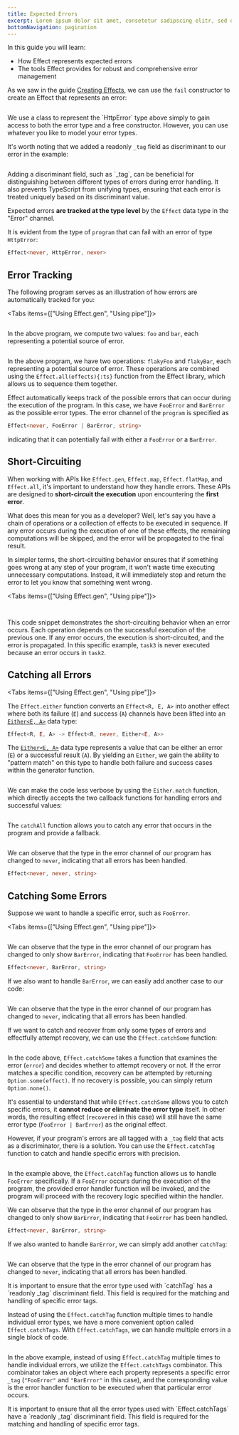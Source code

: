 ```yaml
---
title: Expected Errors
excerpt: Lorem ipsum dolor sit amet, consetetur sadipscing elitr, sed diam nonumy eirmod tempor invidunt ut labore.
bottomNavigation: pagination
---
```


In this guide you will learn:

- How Effect represents expected errors
- The tools Effect provides for robust and comprehensive error management

As we saw in the guide [Creating Effects](../essentials/creating-effects), we can use the `fail` constructor to create an Effect
that represents an error:

```ts file=<rootDir>/src/guide/error-management/expected-errors/fail.ts

```

<Info>
  We use a class to represent the `HttpError` type above simply to gain access to both the error type and a free constructor. However, you can use whatever
  you like to model your error types.
</Info>

It's worth noting that we added a readonly `_tag` field as discriminant to our error in the example:

```ts /readonly _tag/ file=<rootDir>/src/guide/error-management/expected-errors/fail.ts#L3-L5

```

<Idea>
  Adding a discriminant field, such as `_tag`, can be beneficial for distinguishing between different types of errors during error handling. It also
  prevents TypeScript from unifying types, ensuring that each error is treated uniquely based on its discriminant value.
</Idea>

Expected errors **are tracked at the type level** by the `Effect` data type in the "Error" channel.

It is evident from the type of `program` that can fail with an error of type `HttpError`:

```ts /HttpError/
Effect<never, HttpError, never>
```

## Error Tracking

The following program serves as an illustration of how errors are automatically tracked for you:

<Tabs items={["Using Effect.gen", "Using pipe"]}>
<Tab>

```ts filename="error-tracking.ts" file=<rootDir>/src/guide/error-management/expected-errors/error-tracking-gen.ts

```

In the above program, we compute two values: `foo` and `bar`, each representing a potential source of error.

</Tab>
<Tab>

```ts filename="error-tracking.ts" file=<rootDir>/src/guide/error-management/expected-errors/error-tracking.ts

```

In the above program, we have two operations: `flakyFoo` and `flakyBar`, each representing a potential source of error.
These operations are combined using the `Effect.all(effects){:ts}` function from the Effect library, which allows us to sequence them together.

</Tab>
</Tabs>

Effect automatically keeps track of the possible errors that can occur during the execution of the program.
In this case, we have `FooError` and `BarError` as the possible error types.
The error channel of the `program` is specified as

```ts /FooError | BarError/
Effect<never, FooError | BarError, string>
```

indicating that it can potentially fail with either a `FooError` or a `BarError`.

## Short-Circuiting

When working with APIs like `Effect.gen`, `Effect.map`, `Effect.flatMap`, and `Effect.all`, it's important to understand how they handle errors.
These APIs are designed to **short-circuit the execution** upon encountering the **first error**.

What does this mean for you as a developer? Well, let's say you have a chain of operations or a collection of effects to be executed in sequence. If any error occurs during the execution of one of these effects, the remaining computations will be skipped, and the error will be propagated to the final result.

In simpler terms, the short-circuiting behavior ensures that if something goes wrong at any step of your program, it won't waste time executing unnecessary computations. Instead, it will immediately stop and return the error to let you know that something went wrong.

<Tabs items={["Using Effect.gen", "Using pipe"]}>
<Tab>

```ts file=<rootDir>/src/guide/error-management/expected-errors/short-circuiting-gen.ts

```

</Tab>
<Tab>

```ts file=<rootDir>/src/guide/error-management/expected-errors/short-circuiting-pipe.ts

```

</Tab>
</Tabs>

This code snippet demonstrates the short-circuiting behavior when an error occurs.
Each operation depends on the successful execution of the previous one.
If any error occurs, the execution is short-circuited, and the error is propagated.
In this specific example, `task3` is never executed because an error occurs in `task2`.

## Catching all Errors

<Tabs items={["Using Effect.gen", "Using pipe"]}>
<Tab>

The `Effect.either` function converts an `Effect<R, E, A>` into another effect where both its failure (`E`) and success (`A`) channels have been lifted into an [`Either<E, A>`](../../other/data-types/either) data type:

```ts
Effect<R, E, A> -> Effect<R, never, Either<E, A>>
```

The [`Either<E, A>`](../../other/data-types/either) data type represents a value that can be either an error (`E`) or a successful result (`A`).
By yielding an `Either`, we gain the ability to "pattern match" on this type to handle both failure and success cases within the generator function.

```ts /Effect.either/ file=<rootDir>/src/guide/error-management/expected-errors/catch-all-gen.ts

```

We can make the code less verbose by using the `Either.match` function, which directly accepts the two callback functions for handling errors and successful values:

```ts file=<rootDir>/src/guide/error-management/expected-errors/catch-all-gen-match.ts

```

</Tab>
<Tab>

The `catchAll` function allows you to catch any error that occurs in the program and provide a fallback.

```ts {6} file=<rootDir>/src/guide/error-management/expected-errors/catch-all-pipe.ts

```

</Tab>
</Tabs>

We can observe that the type in the error channel of our program has changed to `never`,
indicating that all errors has been handled.

```ts /never/2
Effect<never, never, string>
```

## Catching Some Errors

Suppose we want to handle a specific error, such as `FooError`.

<Tabs items={["Using Effect.gen", "Using pipe"]}>
<Tab>

```ts {9-11} file=<rootDir>/src/guide/error-management/expected-errors/catch-error-gen.ts

```

We can observe that the type in the error channel of our program has changed to only show `BarError`,
indicating that `FooError` has been handled.

```ts /BarError/
Effect<never, BarError, string>
```

If we also want to handle `BarError`, we can easily add another case to our code:

```ts {12} file=<rootDir>/src/guide/error-management/expected-errors/catch-error-gen-2.ts

```

We can observe that the type in the error channel of our program has changed to `never`,
indicating that all errors has been handled.

</Tab>
<Tab>

If we want to catch and recover from only some types of errors and effectfully attempt recovery, we can use the `Effect.catchSome` function:

```ts /FooError | BarError/ file=<rootDir>/src/guide/error-management/expected-errors/catchSome.ts

```

In the code above, `Effect.catchSome` takes a function that examines the error (`error`) and decides whether to attempt recovery or not. If the error matches a specific condition, recovery can be attempted by returning `Option.some(effect)`. If no recovery is possible, you can simply return `Option.none()`.

It's essential to understand that while `Effect.catchSome` allows you to catch specific errors, it **cannot reduce or eliminate the error type** itself. In other words, the resulting effect (`recovered` in this case) will still have the same error type (`FooError | BarError`) as the original effect.

However, if your program's errors are all tagged with a `_tag` field that acts as a discriminator, there is a solution. You can use the `Effect.catchTag` function to catch and handle specific errors with precision.

```ts {6-8} file=<rootDir>/src/guide/error-management/expected-errors/catch-error-pipe.ts

```

In the example above, the `Effect.catchTag` function allows us to handle `FooError` specifically.
If a `FooError` occurs during the execution of the program, the provided error handler function will be invoked,
and the program will proceed with the recovery logic specified within the handler.

We can observe that the type in the error channel of our program has changed to only show `BarError`,
indicating that `FooError` has been handled.

```ts /BarError/
Effect<never, BarError, string>
```

If we also wanted to handle `BarError`, we can simply add another `catchTag`:

```ts {9-11} file=<rootDir>/src/guide/error-management/expected-errors/catch-error-pipe-2.ts

```

We can observe that the type in the error channel of our program has changed to `never`,
indicating that all errors has been handled.

<Warning>
  It is important to ensure that the error type used with `catchTag` has a `readonly _tag` discriminant field. This field is required for the matching and
  handling of specific error tags.
</Warning>

Instead of using the `Effect.catchTag` function multiple times to handle individual error types, we have a more convenient option called `Effect.catchTags`. With `Effect.catchTags`, we can handle multiple errors in a single block of code.

```ts {6-9} file=<rootDir>/src/guide/error-management/expected-errors/catch-errors-pipe.ts

```

In the above example, instead of using `Effect.catchTag` multiple times to handle individual errors, we utilize the `Effect.catchTags` combinator.
This combinator takes an object where each property represents a specific error `_tag` (`"FooError"` and `"BarError"` in this case),
and the corresponding value is the error handler function to be executed when that particular error occurs.

<Warning>
  It is important to ensure that all the error types used with `Effect.catchTags` have a `readonly _tag` discriminant field. This field is required for the
  matching and handling of specific error tags.
</Warning>

</Tab>
</Tabs>
